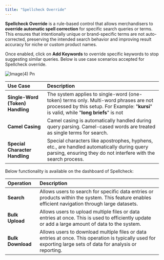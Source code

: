 ```yaml
---
title: "Spellcheck Override"
---
```


**Spellcheck Override** is a rule-based control that allows merchandisers to **override automatic spell correction** for specific search queries or terms. This ensures that intentionally unique or brand-specific terms are not auto-corrected, preserving the intended search behavior and improving result accuracy for niche or custom product names.

Once enabled, click on **Add Keywords** to override specific keywords to stop suggesting similar queries. Below is use case scenarios accepted for Spellcheck override.

![Image(4) Pn](/images/image\(4\).png)

| **Use Case**                     | **Description**                                                                                                                                                                 |
| :------------------------------- | :------------------------------------------------------------------------------------------------------------------------------------------------------------------------------ |
| **Single-Word (Token) Handling** | The system applies to single-word (one-token) terms only. Multi-word phrases are not processed by this setup. For Example: "**kursi**" is valid, while "**long briefs**" is not |
| **Camel Casing**                 | Camel casing is automatically handled during query parsing. Camel-cased words are treated as single terms for search.                                                           |
| **Special Character Handling**   | Special characters like apostrophes, hyphens, etc., are handled automatically during query parsing, ensuring they do not interfere with the search process.                     |

Below functionality is available on the dashboard of Spellcheck:

| **Operation**     | **Description**                                                                                                                                               |
| :---------------- | :------------------------------------------------------------------------------------------------------------------------------------------------------------ |
| **Search**        | Allows users to search for specific data entries or products within the system. This feature enables efficient navigation through large datasets.             |
| **Bulk Upload**   | Allows users to upload multiple files or data entries at once. This is used to efficiently update or add a large amount of data to the system.                |
| **Bulk Download** | Allows users to download multiple files or data entries at once. This operation is typically used for exporting large sets of data for analysis or reporting. |